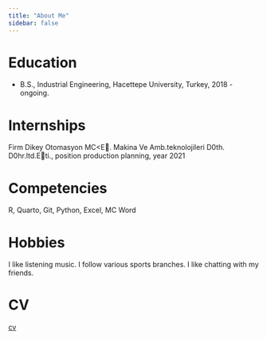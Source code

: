 ```yaml
---
title: "About Me"
sidebar: false 
---
```


# Education

-   B.S., Industrial Engineering, Hacettepe University, Turkey, 2018 - ongoing.

# Internships

Firm Dikey Otomasyon MC\<E. Makina Ve Amb.teknolojileri D0th. D0hr.ltd.Eti., position production planning, year 2021

# Competencies

R, Quarto, Git, Python, Excel, MC Word

# Hobbies

I like listening music. I follow various sports branches. I like chatting with my friends.

# CV

[cv](https://drive.google.com/file/d/12GjvIvLj3VwYAAt3KHLEvg6mkbbtIQuR/view?usp=drive_link)